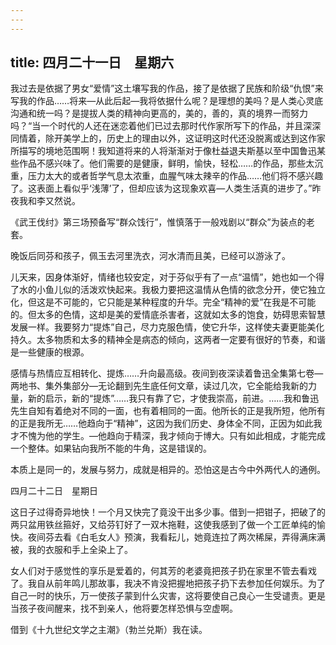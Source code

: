 ```yaml
---
---
---
```

title: 四月二十一日　星期六
---




我过去是依据了男女“爱情”这土壤写我的作品，接了是依据了民族和阶级“仇恨”来写我的作品……将来―从此后起―我将依据什么呢？是理想的美吗？是人类心灵底沟通和统一吗？是提拔人类的精神向更高的，美的，善的，真的境界一而努力吗？“当一个时代的人还在迷恋着他们已过去那时代作家所写下的作品，并且深深同情着，除开美学上的，历史上的理由以外，这证明这时代还没脱离或达到这作家所描写的境地范围啊！我知道将来的人将渐渐对于像杜益退夫斯基以至中国鲁迅某些作品不感兴味了。他们需要的是健康，鲜明，愉快，轻松……的作品，那些太沉重，压力太大的或者哲学气息太浓重，血腥气味太辣辛的作品……他们将不感兴趣了。这表面上看似乎‘浅薄’了，但却应该为这现象欢喜―人类生活真的进步了。”昨夜我和李又然说。

《武王伐纣》第三场预备写“群众饯行”，惟慎落于一般戏剧以“群众”为装点的老套。

晚饭后同芬和孩子，佩玉去河里洗衣，河水清而且美，已经可以游泳了。

儿天来，因身体渐好，情绪也较安定，对于芬似乎有了一点“温情”，她也如一个得了水的小鱼儿似的活泼欢快起来。我极力要把这温情从色情的欲念分开，使它独立化，但这是不可能的，它只能是某种程度的升华。完全“精神的爱”在我是不可能的。但太多的色情，这却是美的爱情底杀害者，这就如太多的饱食，妨碍思索智慧发展一样。我要努力“提炼”自己，尽力克服色情，使它升华，这样使夫妻更能美化持久。太多物质和太多的精神全是病态的倾向，这两者一定要有很好的节奏，和谐是一些健康的根源。

感情与热情应互相转化、提炼……升向最高级。夜间到夜深读着鲁迅全集第七卷―两地书、集外集部分―无论翻到先生底任何文章，读过几次，它全能给我新的力量，新的启示，新的“提炼”……我只有靠了它，才使我崇高，前进。……我和鲁迅先生自知有着绝对不同的一面，也有着相同的一面。他所长的正是我所短，他所有的正是我所无……他趋向于“精神”，这因为我们历史、身体全不同，正因为如此我才不愧为他的学生。―他趋向于精深，我才倾向于博大。只有如此相成，才能完成一个整体。如果钻向我所不能的牛角，这是错误的。

本质上是同一的，发展与努力，成就是相异的。恐怕这是古今中外两代人的通例。





四月二十二日　星期日


这日子过得奇异地快！一个月又快完了竟没干出多少事。借到一把钳子，把破了的两只盆用铁丝箍好，又给芬钉好了一双木拖鞋，这使我感到了做一个工匠单纯的愉快。夜间芬去看《白毛女人》预演，我看耘儿，她竟连拉了两次稀屎，弄得满床满被，我的衣服和手上全染上了。

女人们对于感觉性的享乐是爱着的，何其芳的老婆竟把孩子扔在家里不管去看戏了。我自从前年鸣儿那故事，我决不肯没把握地把孩子扔下去参加任何娱乐。为了自己一时的快乐，万一使孩子蒙到什么灾害，这将要使自己良心一生受谴责。更是当孩子夜间醒来，找不到亲人，他将要怎样恐惧与空虚啊。

借到《十九世纪文学之主潮》（勃兰兑斯）我在读。